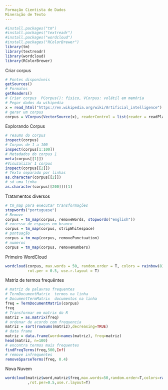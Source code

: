 ```yaml
---
Formação Cientista de Dados
Mineração de Texto
---
```


```r
#install.packages("tm")
#install.packages("textreadr")
#install.packages("wordcloud")
#install.packages("RColorBrewer")
library(tm)
library(textreadr)
library(wordcloud)
library(RColorBrewer)
```
Criar corpus
```r
# Fontes disponíveis
getSources()
# Formatos
getReaders()
# Criar corpus  PCorpus(): fisico, VCorpus: volátil em memória
# Pegar dados da wikipedia
x = read_html("https://en.wikipedia.org/wiki/Artificial_intelligence")
# gerar um corpus
corpus = VCorpus(VectorSource(x), readerControl = list(reader = readPlain, language = "eng"))
```
Explorando Corpus
```r
# resumo do corpus
inspect(corpus)
# Corpus de 1 a 100
inspect(corpus[1:100])
# Metadados do corpus 1
meta(corpus[[1]])
#Visuzalizar 1 corpus
inspect(corpus[[2]])
# Texto separado por linhas
as.character(corpus[[2]])
# só uma linha
as.character(corpus[[200]])[1]
```
Tratamentos diversos
```r
# tm_map para executar transformações
stopwords("portuguese")
# Remove
corpus = tm_map(corpus, removeWords, stopwords("english"))
# excesso de espaços em branco
corpus = tm_map(corpus, stripWhitespace)
# pontuação
corpus = tm_map(corpus, removePunctuation)
# numeros
corpus = tm_map(corpus, removeNumbers)
```
Primeiro WordCloud
```r
wordcloud(corpus, max.words = 50, random.order = T, colors = rainbow(8), 
          rot.per = 0.5, use.r.layout = T)
```
Matriz de termos frequêntes
```r
# matriz de palavras frequentes
# TermDocumentMatrix  termos na linha
# DocumentTermMatrix  documentos na linha
freq = TermDocumentMatrix(corpus)
freq
# Transformar em matrix do R
matriz = as.matrix(freq)
# ordenar de acordo com frequencia
matriz = sort(rowSums(matriz),decreasing=TRUE)
# data frame
matriz = data.frame(word=names(matriz), freq=matriz)
head(matriz, n=100)
# encontra termos mais frequentes
findFreqTerms(freq,500,Inf)
# remove infrequentes
removeSparseTerms(freq, 0.4)
```
Nova Nuvem
```r
wordcloud(matriz$word,matriz$freq,max.words=50,random.order=T,colors=rainbow(8)
          ,rot.per=0.5,use.r.layout=T)
```